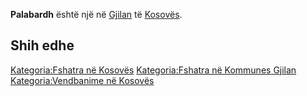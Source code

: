 {{Fshat në 
 | Emri                = Palabardh
 | EmriAlt                = 
 | NAME_SHORT_FORM=      
 | NAME_GENERIC=      
 | NAME_SORT_NAME_RO=      PALABARDH
 | FULL_NAME_RO = Palabardh
 | FULL_NAME_ND_RO=Palabardh
 | SORT_NAME_RG=PALABARDH
 | FULL_NAME_RG=Palabardh
 | FULL_NAME_ND_RG=Palabardh
 | SRP_NAME_SHORT_FORM=      
 | SRP_NAME_GENERIC=      
 | SRP_NAME_SORT_NAME_RO=      
 | SRP_FULL_NAME_RO = 
 | SRP_FULL_NAME_ND_RO=
 | SRP_SORT_NAME_RG=
 | SRP_FULL_NAME_RG=
 | SRP_FULL_NAME_ND_RG=
 | Emri (Rasa dhanore) = 
 | Figura              = 
 | Shteti              = Kosovo
 | Komuna              = Gjilan
 | Kodi postar         = 
 | Sipërfaqja          = 

 | Popullsia           = 

 | Regj. i popullsisë  = 
 | Dend. e popullsisë  = 
 | Faqja zyrtare       = 
 <!--- Koordinatat ----> 
 | Gjerësia            = 42.465278
 | Gjatësia            = 20.406667
 | Lartësia            = 
}}
'''Palabardh''' është një [[]] në [[Gjilan]] të [[Kosovës]].

<!-- == Gjeografia == -->
<!-- == Historia == -->
<!-- == Demografia == -->
== Shih edhe ==
{{Komuna Gjilan}}
{{Kosovo-Administrata-Cung}}

[[Kategoria:Fshatra në Kosovës]]
[[Kategoria:Fshatra në Kommunes Gjilan]]
[[Kategoria:Vendbanime në Kosovës]]